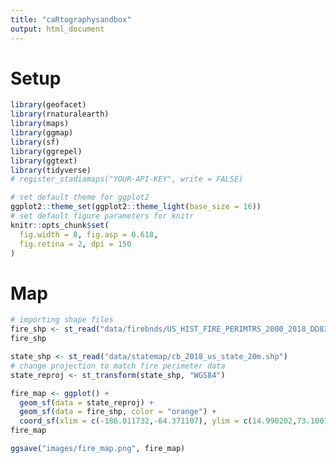 ```yaml
---
title: "caRtographysandbox"
output: html_document
---
```

# Setup
``` r
library(geofacet)
library(rnaturalearth)
library(maps)
library(ggmap)
library(sf)
library(ggrepel)
library(ggtext)
library(tidyverse)
# register_stadiamaps("YOUR-API-KEY", write = FALSE)
```
``` r
# set default theme for ggplot2
ggplot2::theme_set(ggplot2::theme_light(base_size = 16))
# set default figure parameters for knitr
knitr::opts_chunk$set(
  fig.width = 8, fig.asp = 0.618,
  fig.retina = 2, dpi = 150
)
```

# Map
``` r
# importing shape files
fire_shp <- st_read("data/firebnds/US_HIST_FIRE_PERIMTRS_2000_2018_DD83.shp")
fire_shp
```
``` r
state_shp <- st_read("data/statemap/cb_2018_us_state_20m.shp")
# change projection to match fire perimeter data
state_reproj <- st_transform(state_shp, "WGS84")
```
``` r
fire_map <- ggplot() +
  geom_sf(data = state_reproj) +
  geom_sf(data = fire_shp, color = "orange") +
  coord_sf(xlim = c(-186.011732,-64.371107), ylim = c(14.990202,73.100774))
fire_map
```
``` r
ggsave("images/fire_map.png", fire_map)
```